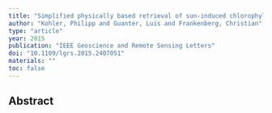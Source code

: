 ```yaml
---
title: "Simplified physically based retrieval of sun-induced chlorophyll fluorescence from GOSAT data"
author: "Kohler, Philipp and Guanter, Luis and Frankenberg, Christian"
type: "article"
year: 2015
publication: "IEEE Geoscience and Remote Sensing Letters"
doi: "10.1109/lgrs.2015.2407051"
materials: ""
toc: false
---
```


## Abstract

